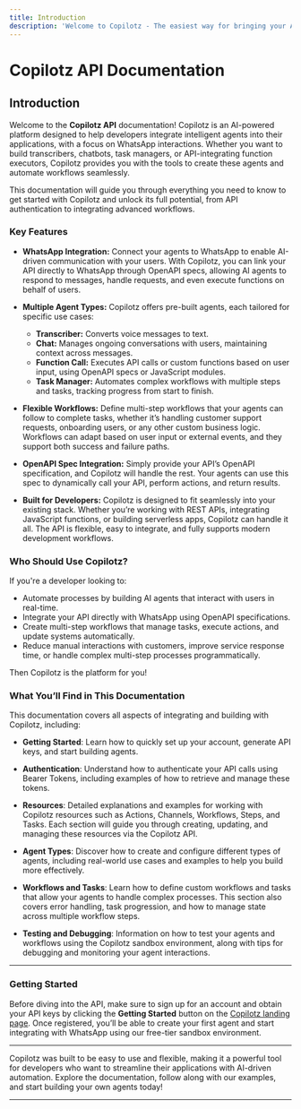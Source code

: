```yaml
---
title: Introduction
description: 'Welcome to Copilotz - The easiest way for bringing your APIs to Whatsapp'
---
```


# Copilotz API Documentation

## Introduction

Welcome to the **Copilotz API** documentation! Copilotz is an AI-powered platform designed to help developers integrate intelligent agents into their applications, with a focus on WhatsApp interactions. Whether you want to build transcribers, chatbots, task managers, or API-integrating function executors, Copilotz provides you with the tools to create these agents and automate workflows seamlessly.

This documentation will guide you through everything you need to know to get started with Copilotz and unlock its full potential, from API authentication to integrating advanced workflows.

### Key Features

- **WhatsApp Integration:** Connect your agents to WhatsApp to enable AI-driven communication with your users. With Copilotz, you can link your API directly to WhatsApp through OpenAPI specs, allowing AI agents to respond to messages, handle requests, and even execute functions on behalf of users.
  
- **Multiple Agent Types:** Copilotz offers pre-built agents, each tailored for specific use cases:
  - **Transcriber:** Converts voice messages to text.
  - **Chat:** Manages ongoing conversations with users, maintaining context across messages.
  - **Function Call:** Executes API calls or custom functions based on user input, using OpenAPI specs or JavaScript modules.
  - **Task Manager:** Automates complex workflows with multiple steps and tasks, tracking progress from start to finish.

- **Flexible Workflows:** Define multi-step workflows that your agents can follow to complete tasks, whether it’s handling customer support requests, onboarding users, or any other custom business logic. Workflows can adapt based on user input or external events, and they support both success and failure paths.

- **OpenAPI Spec Integration:** Simply provide your API’s OpenAPI specification, and Copilotz will handle the rest. Your agents can use this spec to dynamically call your API, perform actions, and return results.

- **Built for Developers:** Copilotz is designed to fit seamlessly into your existing stack. Whether you’re working with REST APIs, integrating JavaScript functions, or building serverless apps, Copilotz can handle it all. The API is flexible, easy to integrate, and fully supports modern development workflows.

### Who Should Use Copilotz?

If you're a developer looking to:
- Automate processes by building AI agents that interact with users in real-time.
- Integrate your API directly with WhatsApp using OpenAPI specifications.
- Create multi-step workflows that manage tasks, execute actions, and update systems automatically.
- Reduce manual interactions with customers, improve service response time, or handle complex multi-step processes programmatically.
  
Then Copilotz is the platform for you!

### What You’ll Find in This Documentation

This documentation covers all aspects of integrating and building with Copilotz, including:

- **Getting Started**: Learn how to quickly set up your account, generate API keys, and start building agents.
  
- **Authentication**: Understand how to authenticate your API calls using Bearer Tokens, including examples of how to retrieve and manage these tokens.
  
- **Resources**: Detailed explanations and examples for working with Copilotz resources such as Actions, Channels, Workflows, Steps, and Tasks. Each section will guide you through creating, updating, and managing these resources via the Copilotz API.

- **Agent Types**: Discover how to create and configure different types of agents, including real-world use cases and examples to help you build more effectively.

- **Workflows and Tasks**: Learn how to define custom workflows and tasks that allow your agents to handle complex processes. This section also covers error handling, task progression, and how to manage state across multiple workflow steps.

- **Testing and Debugging**: Information on how to test your agents and workflows using the Copilotz sandbox environment, along with tips for debugging and monitoring your agent interactions.

---

### Getting Started

Before diving into the API, make sure to sign up for an account and obtain your API keys by clicking the **Getting Started** button on the [Copilotz landing page](#). Once registered, you’ll be able to create your first agent and start integrating with WhatsApp using our free-tier sandbox environment.

---

Copilotz was built to be easy to use and flexible, making it a powerful tool for developers who want to streamline their applications with AI-driven automation. Explore the documentation, follow along with our examples, and start building your own agents today!

---